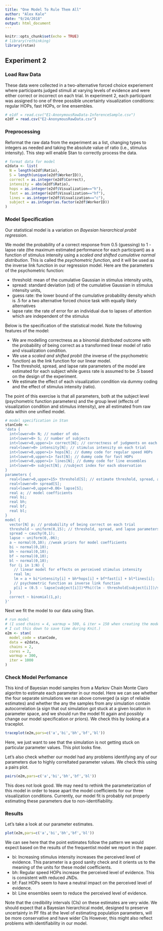 ```yaml
---
title: "One Model To Rule Them All"
author: "Alex Kale"
date: "9/24/2018"
output: html_document
---
```


```r
knitr::opts_chunk$set(echo = TRUE)
# library(rethinking)
library(rstan)
```

## Experiment 2

### Load Raw Data

These data were collected in a two-alternative forced choice experiement where participants judged stimuli at varying levels of evidence and were either correct or incorrect on each trial. In experiment 2, each participant was assigned to one of three possible uncertainty visualization conditions: regular HOPs, fast HOPs, or line ensembles.

```r
# e1df = read.csv("E1-AnonymousRawData-InferenceSample.csv")
e2df = read.csv("E2-AnonymousRawData.csv")
```

### Preprocessing

Reformat the raw data from the experiment as a list, changing types to integers as needed and taking the absolute value of ratio (i.e., stimulus intensity). This step will enable Stan to correctly process the data.

```r
# format data for model
e2data <- list(
  N = length(e2df$Ratio),
  S = length(unique(e2df$WorkerID)),
  correct = as.integer(e2df$Correct),
  intensity = abs(e2df$Ratio),
  hops = as.integer(e2df$Visualization=="h"),
  fast = as.integer(e2df$Visualization=="hf"),
  lines = as.integer(e2df$Visualization=="c"),
  subject = as.integer(as.factor(e2df$WorkerID))
)
```

### Model Specification

Our statistical model is a variation on *Bayesian hierarchical probit regression*.

We model the probability of a correct response from 0.5 (guessing) to 1 - lapse rate (the maximum estimated performance for each participant) as a function of stimulus intensity using a _scaled and shifted cumulative normal distribution_. This is called the *psychometric function*, and it will be used as the inverse link function in our regression model. Here are the parameters of the psychometric function:

* threshold: mean of the cumulative Gaussian in stimulus intensity units,
* spread: standard deviation (sd) of the cumulative Gaussian in stimulus intensity units,
* guess rate: the lower bound of the cumulative probability density which is .5 for a two alternative forced choice task with equally likely alternatives
* lapse rate: the rate of error for an individual due to lapses of attention which are independent of the stimulus

Below is the specification of the statistical model. Note the following features of the model:

* We are modelling correctness as a binomial distributed outcome with the probability of being correct as a transformed linear model of ratio and visualization condition.
* We use a _scaled and shifted probit_ (the inverse of the psychometric function) as the link function for our linear model.
* The threshold, spread, and lapse rate parameters of the model are estimated for each subject while guess rate is assumed to be .5 based on the design of the experiment.
* We estimate the effect of each visualization condition via dummy coding and the effect of stimulus intensity (ratio).

The point of this exercise is that all parameters, both at the subject level (psychometric function parameters) and the group level (effects of visualization condition and stimulus intensity), are all estimated from raw data within one unified model.

```r
# model specification in Stan
stanCode <- 
'data {
  int<lower=0> N; // number of obs
  int<lower=0> S; // number of subjects
  int<lower=0,upper=1> correct[N]; // correctness of judgments on each trial
  real<lower=0> intensity[N]; // stimulus intensity on each trial
  int<lower=0,upper=1> hops[N]; // dummy code for regular speed HOPs
  int<lower=0,upper=1> fast[N]; // dummy code for fast HOPs
  int<lower=0,upper=1> lines[N]; // dummy code for line ensembles
  int<lower=0> subject[N]; //subject index for each observation
}
parameters {
  real<lower=0,upper=15> threshold[S]; // estimate threshold, spread, and lapse parameters of the PF for each subject
  real<lower=0> spread[S];
  real<lower=0,upper=0.06> lapse[S];
  real a; // model coefficients
  real bi;
  real bh;
  real bf;
  real bl; 
}
model {
  vector[N] p; // probability of being correct on each trial
  threshold ~ uniform(0,15); // threshold, spread, and lapse parameters of the PF
  spread ~ cauchy(0,1);
  lapse ~ uniform(0,.06);
  a ~ normal(0,10); //weak priors for model coefficients
  bi ~ normal(0,10);
  bh ~ normal(0,10);
  bf ~ normal(0,10);
  bl ~ normal(0,10);
  for (i in 1:N) {
    // linear model for effects on perceived stimulus intensity
    real lm;
    lm = a + bi*intensity[i] + bh*hops[i] + bf*fast[i] + bl*lines[i];
    // psychometric function as inverse link function
    p[i] = (0.5 - lapse[subject[i]])*Phi((lm - threshold[subject[i]])/spread[subject[i]]/sqrt(2.0)) + 0.5;
  }
  correct ~ binomial(1,p);
}'
```

Next we fit the model to our data using Stan.

```r
# run model 
# (I used chains = 4, warmup = 500, & iter = 150 when creating the model in my environment.
# I cut this down to save time during Knit.)
e2m <- stan(
  model_code = stanCode,
  data = e2data,
  chains = 2,
  cores = 2,
  warmup = 300,
  iter = 1000
)
```


### Check Model Perfomance

This kind of Bayesian model samples from a Markov Chain Monte Claro algoritm to estimate each parameter in our model. Here we can see whether the four separate simulations we ran above converged (a sign of reliable estimates) and whether the any the samples from any simulation contain autocorrelation (a sign that out simulation got stuck at a given location in parameter space, and we should run the model fit again and possibly change our model specification or priors). We check this by looking at a traceplot.

```r
traceplot(e2m,pars=c('a','bi','bh','bf','bl'))
```

Here, we just want to see that the simulation is not getting stuck on particular parameter values. This plot looks fine.

Let's also check whether our model had any problems identifying any of our parameters due to highly correltated parameter values. We check this using a pairs plot.

```r
pairs(e2m,pars=c('a','bi','bh','bf','bl'))
```

This does not look good. We may need to rethink the parameterization of this model in order to tease apart the model coefficients for our three visualization conditions. Currently, our model fit is probably not properly estimating these parameters due to non-identifiability.

### Results

Let's take a look at our parameter estimates.

```r
plot(e2m,pars=c('a','bi','bh','bf','bl'))
```

We can see here that the point estimates follow the pattern we would expect based on the results of the frequentist model we report in the paper.

* bi: Increasing stimulus intensity increases the perceived level of evidence. This parameter is a good sanity check and it orients us to the meaning of the units for these model coefficients.
* bh: Regular speed HOPs increase the perceived level of evidence. This is consistent with reduced JNDs.
* bf: Fast HOPs seem to have a neutral impact on the perceived level of evidence.
* bl: Line ensembles seem to reduce the perceived level of evidence.

Note that the credibility intervals (CIs) on these estimates are very wide. We should expect that a Bayesian hierarchical model, designed to preserve uncertainty in PF fits at the level of estimating population parameters, will be more conservative and have wider CIs However, this might also reflect problems with identifiability in our model.

<!-- ### OLD Preprocessing -->

<!-- ```{r} -->
<!-- # format data for model -->
<!-- e2df$correct <- as.integer(e2df$Correct) -->
<!-- e2df$intensity <- abs(e2df$Ratio) -->
<!-- e2df$hops <- as.integer(e2df$Visualization=="h") -->
<!-- e2df$fast <- as.integer(e2df$Visualization=="hf") -->
<!-- e2df$lines <- as.integer(e2df$Visualization=="c") -->

<!-- # make sure stan doesn't read our data wrong (e.g., in case there are missing subject ids) -->
<!-- e2df$subject <- as.integer(as.factor(e2df$WorkerID)) -->
<!-- ``` -->

<!-- ### OLD Model Specification -->

<!-- Here we model the probability of a correct response from 0.5 (guessing) to 1 - lapse rate (the maximum estimated performance for each participant) as a function of stimulus intensity using a cumulative Gaussian distribution. This is called the psychometric function. We define the psychometric function and its inverse (i.e., a scaled probit) below. Note that the parameters of the psychometric function are defined in these functions: -->

<!-- * threshold: mean of the cumulative Gaussian in stimulus intensity units, -->
<!-- * spread: standard deviation (sd) of the cumulative Gaussian in stimulus intensity units, -->
<!-- * guess rate: the lower bound of the cumulative probability density which is .5 for a two alternative forced choice task with equally likely alternatives -->
<!-- * lapse rate: the rate of error for an individual due to lapses of attention which are independent of the stimulus -->

<!-- ```{r} -->
<!-- # define the psychometric function (PF) and inverse as a rescaled probit, adding parameters for mean, sd, guess rate, and lapse rate of the PF -->
<!-- scaledProbit <- function(p,m,sd,guess,lapse){ -->
<!--   # handle arguments -->
<!--   if(missing(guess)) { -->
<!--     guess <- .5 -->
<!--   } -->
<!--   if( missing(lapse)) { -->
<!--     lapse <- 0 -->
<!--   } -->
<!--   p <- as.matrix(p) -->

<!--   # set upper and lower bounds -->
<!--   lowerBound <- guess -->
<!--   upperBound <- 1 - lapse -->

<!--   # calculate z scores for each value of p -->
<!--   z <- sqrt(2) * qnorm((p - lowerBound) / (upperBound - lowerBound)) -->

<!--   # convert z scores to units of intensity -->
<!--   intensity <- z * sd + m -->
<!--   # place lower bound for stimulus intensity at zero -->
<!--   intensity[is.infinite(intensity)] <- 0 -->
<!--   return(intensity) -->
<!-- } -->
<!-- psychometric <- function(intensity,m,sd,guess,lapse){ -->
<!--   # handle arguments -->
<!--   if(missing(guess)) { -->
<!--     guess <- .5 -->
<!--   } -->
<!--   if( missing(lapse)) { -->
<!--     lapse <- 0 -->
<!--   } -->
<!--   intensity <- as.matrix(intensity) -->

<!--   # set upper and lower bounds -->
<!--   lowerBound <- guess -->
<!--   upperBound <- 1 - lapse -->

<!--   # calculate z score for each level of intensity -->
<!--   r <- dim(intensity)[1] -->
<!--   c <- dim(intensity)[2] -->
<!--   z <- (intensity - m * matrix(1, r, c)) / sd -->

<!--   # scale cumulative probability density between upper and lower bound -->
<!--   p <- lowerBound + pnorm(z / sqrt(2)) * (upperBound - lowerBound) -->
<!--   return(p) -->
<!-- } -->
<!-- ``` -->


<!-- Next, we use the scaled probit as our link function in a binomial regression. Here is the specification of the statistical model. Note the following features of the model: -->

<!-- * We are modelling correctness as a binomial distributed outcome with the probability of being correct as a transformed linear model of ratio and visualization condition. -->
<!-- * We use our scaled probit function (defined above) as the link function for our linear model. -->
<!-- * The threshold, spread, and lapse rate parameters of the model are estimated for each subject while guess rate is assumed to be .5 based on the design of the experiment. -->
<!-- * We estimate the effect of each visualization condition via dummy coding and the effect of stimulus intensity (ratio). -->

<!-- The point of this exercise is that all parameters, both at the subject level (psychometric function parameters) and the group level (effects of visualization condition and stimulus intensity), are all estimated from raw data within one unified model. -->

<!-- ```{r} -->
<!-- # from Richard McElreath's Statistical Rethinking (http://xcelab.net/rm/statistical-rethinking/) -->
<!-- e2m <- map2stan( -->
<!--   alist( -->
<!--     correct ~ dbinom(1,p), # binomial distribution of correctness on each trial -->
<!--     scaledProbit(p,threshold[subject],spread[subject],0.5,lapse[subject]) <- a + bi*intensity + bh*hops + bf*fast + bl*lines, # likelikehood function w/ scaled probit link -->
<!--     threshold[subject] ~ dunif(0,15), # estimate threshold, spread, and lapse parameters of the PF for each subject -->
<!--     spread[subject] ~ dcauchy(0,1), -->
<!--     lapse[subject] ~ dunif(0,.06), -->
<!--     c(a,bi,bh,bf,bl) ~ dnorm(0,10) # weak priors for model coefficients -->
<!--   ), -->
<!--   data = e2df, -->
<!--   chains = 4, -->
<!--   cores = 2, -->
<!--   warmup = 500, -->
<!--   iter = 1500 -->
<!-- ) -->
<!-- ``` -->

<!-- ```{r} -->
<!-- # simpler logistic regression model in Stan -->
<!-- stanCode <-  -->
<!-- 'data { -->
<!--   int<lower=0> N; // number of obs -->
<!--   int<lower=0> S; // number of subjects -->
<!--   int<lower=0,upper=1> correct[N]; // correctness of judgments on each trial -->
<!--   real<lower=0> intensity[N]; // stimulus intensity on each trial -->
<!--   int<lower=0> subject[N]; //subject index for each observation -->
<!-- } -->
<!-- parameters { -->
<!--   real a; // model coefficients -->
<!--   real bi; -->
<!--   vector[S] subj; -->
<!--   real<lower=0> sigma; -->
<!-- } -->
<!-- model { -->
<!--   vector[N] p; // probability of being correct on each trial -->
<!--   a ~ normal(0,10); //weak priors for model coefficients -->
<!--   bi ~ normal(0,10); -->
<!--   subj ~ normal(0,sigma); -->
<!--   sigma ~ cauchy(0,1); -->
<!--   for (i in 1:N) { -->
<!--     // scaled and shifted probit link function specific to each subject -->
<!--     p[i] = inv_logit(a + bi*intensity[i] + subj[subject[i]]); -->
<!--   } -->
<!--   correct ~ binomial(1,p); -->
<!-- }' -->
<!-- ``` -->